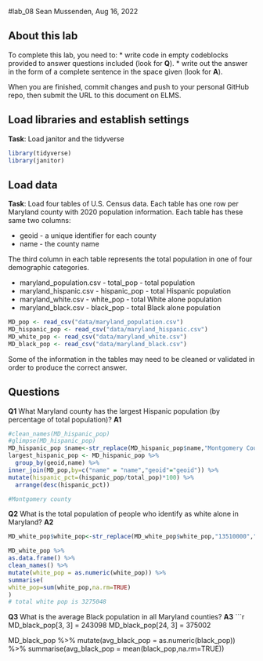 #lab_08
Sean Mussenden, Aug 16, 2022

## About this lab

To complete this lab, you need to:
* write code in empty codeblocks provided to answer questions included (look for **Q**).
* write out the answer in the form of a complete sentence in the space given (look for **A**).

When you are finished, commit changes and push to your personal GitHub repo, then submit the URL to this document on ELMS.

## Load libraries and establish settings
**Task**: Load janitor and the tidyverse
```r
library(tidyverse)
library(janitor)
```
## Load data

**Task**: Load four tables of U.S. Census data.  Each table has one row per Maryland county with 2020 population information.  Each table has these same two columns:

* geoid - a unique identifier for each county
* name - the county name

The third column in each table represents the total population in one of four demographic categories.

* maryland_population.csv - total_pop - total population 
* maryland_hispanic.csv - hispanic_pop - total Hispanic population
* maryland_white.csv - white_pop - total White alone population
* maryland_black.csv - black_pop - total Black alone population

```r
MD_pop <- read_csv("data/maryland_population.csv")
MD_hispanic_pop <- read_csv("data/maryland_hispanic.csv")
MD_white_pop <- read_csv("data/maryland_white.csv")
MD_black_pop <- read_csv("data/maryland_black.csv")


```

Some of the information in the tables may need to be cleaned or validated in order to produce the correct answer.  

## Questions

**Q1**  What Maryland county has the largest Hispanic population (by percentage of total population)? 
**A1** 
```r
#clean_names(MD_hispanic_pop)
#glimpse(MD_hispanic_pop)
MD_hispanic_pop $name<-str_replace(MD_hispanic_pop$name,"Montgomery County,Maryland", "Montgomery County, Maryland")
largest_hispanic_pop <- MD_hispanic_pop %>% 
  group_by(geoid,name) %>% 
inner_join(MD_pop,by=c("name" = "name","geoid"="geoid")) %>% 
mutate(hispanic_pct=(hispanic_pop/total_pop)*100) %>%  
  arrange(desc(hispanic_pct))

#Montgomery county 
```

**Q2**  What is the total population of people who identify as white alone in Maryland? 
**A2**  

```r
MD_white_pop$white_pop<-str_replace(MD_white_pop$white_pop,"13510000","13510")

MD_white_pop %>% 
as.data.frame() %>% 
clean_names() %>% 
mutate(white_pop = as.numeric(white_pop)) %>% 
summarise(
white_pop=sum(white_pop,na.rm=TRUE)
)
# total white pop is 3275048	

``` 

**Q3** What is the average Black population in all Maryland counties? 
**A3** 
```r
MD_black_pop[3, 3] = 243098
MD_black_pop[24, 3] = 375002

MD_black_pop %>% 
  mutate(avg_black_pop = as.numeric(black_pop)) %>% 
  summarise(avg_black_pop = mean(black_pop,na.rm=TRUE))



